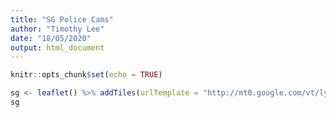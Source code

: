 ```yaml
---
title: "SG Police Cams"
author: "Timothy Lee"
date: "18/05/2020"
output: html_document
---
```


```r
knitr::opts_chunk$set(echo = TRUE)
```



```r
sg <- leaflet() %>% addTiles(urlTemplate = "http://mt0.google.com/vt/lyrs=m&hl=en&x={x}&y={y}&z={z}&s=Ga", attribution = "Google Maps") %>% setView(lat = 1.3127387, lng = 103.7822007, zoom = 15)
sg
```

